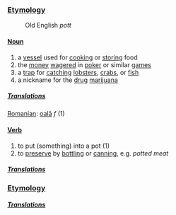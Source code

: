 ===[[Etymology]]===
:Old English ''pott''

====[[Noun]]====

# a [[vessel]] used for [[cook]]ing or [[store|storing]] food
# the [[money]] [[wager]]ed in [[poker]] or similar [[game]]s
# a [[trap]] for [[catch]]ing [[lobster]]s, [[crab]]s, or [[fish]]
# a nickname for the [[drug]] [[marijuana]]

=====[[Translations]]=====
[[Romanian]]: [[oală]] ''f'' (1)

====[[Verb]]====

# to put (something) into a pot (1)
# to [[preserve]] by [[bottle|bottling]] or [[can]]ning, e.g. ''potted meat''

=====[[Translations]]=====


===[[Etymology]]===


=====[[Translations]]=====